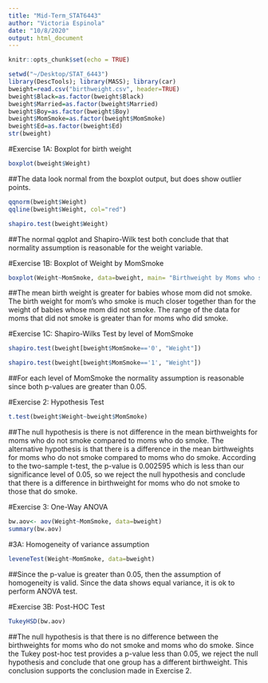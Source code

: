 ```yaml
---
title: "Mid-Term_STAT6443"
author: "Victoria Espinola"
date: "10/8/2020"
output: html_document
---
```


```r
knitr::opts_chunk$set(echo = TRUE)
```

```r
setwd("~/Desktop/STAT_6443")
library(DescTools); library(MASS); library(car)
bweight=read.csv("birthweight.csv", header=TRUE)
bweight$Black=as.factor(bweight$Black)
bweight$Married=as.factor(bweight$Married)
bweight$Boy=as.factor(bweight$Boy)
bweight$MomSmoke=as.factor(bweight$MomSmoke)
bweight$Ed=as.factor(bweight$Ed)
str(bweight)
```


#Exercise 1A: Boxplot for birth weight
```r
boxplot(bweight$Weight)
```
##The data look normal from the boxplot output, but does show outlier points. 

```r
qqnorm(bweight$Weight)
qqline(bweight$Weight, col="red")
```

```r
shapiro.test(bweight$Weight)
```

##The normal qqplot and Shapiro-Wilk test both conclude that that normality assumption is reasonable for the weight variable. 

#Exercise 1B: Boxplot of Weight by MomSmoke
```r
boxplot(Weight~MomSmoke, data=bweight, main= "Birthweight by Moms who smoke", xlab="Mom Smoke", ylab="Weight")
```
##The mean birth weight is greater for babies whose mom did not smoke. The birth weight for mom's who smoke is much closer together than for the weight of babies whose mom did not smoke. The range of the data for moms that did not smoke is greater than for moms who did smoke.

#Exercise 1C: Shapiro-Wilks Test by level of MomSmoke
```r
shapiro.test(bweight[bweight$MomSmoke=='0', "Weight"])
```
```r
shapiro.test(bweight[bweight$MomSmoke=='1', "Weight"])
```
##For each level of MomSmoke the normality assumption is reasonable since both p-values are greater than 0.05. 

#Exercise 2: Hypothesis Test
```r
t.test(bweight$Weight~bweight$MomSmoke)
```
##The null hypothesis is there is not difference in the mean birthweights for moms who do not smoke compared to moms who do smoke. The alternative hypothesis is that there is a difference in the mean birthweights for moms who do not smoke compared to moms who do smoke. According to the two-sample t-test, the p-value is 0.002595 which is less than our significance level of 0.05, so we reject the null hypothesis and conclude that there is a difference in birthweight for moms who do not smoke to those that do smoke. 


#Exercise 3: One-Way ANOVA

```r
bw.aov<- aov(Weight~MomSmoke, data=bweight)
summary(bw.aov)
```

#3A: Homogeneity of variance assumption

```r
leveneTest(Weight~MomSmoke, data=bweight)
```
##Since the p-value is greater than 0.05, then the assumption of homogeneity is valid. Since the data shows equal variance, it is ok to perform ANOVA test. 

#Exercise 3B: Post-HOC Test
```r
TukeyHSD(bw.aov)
```
##The null hypothesis is that there is no difference between the birthweights for moms who do not smoke and moms who do smoke. Since the Tukey post-hoc test provides a p-value less than 0.05, we reject the null hypothesis and conclude that one group has a different birthweight. This conclusion supports the conclusion made in Exercise 2. 

```r

```


